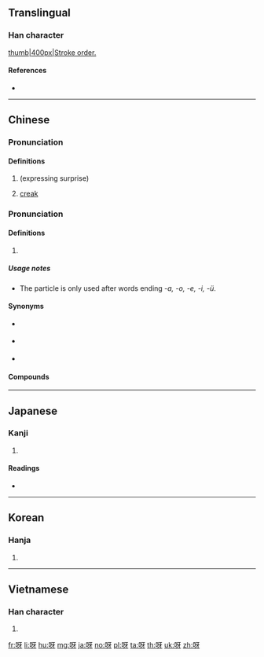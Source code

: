 ==Translingual==

===Han character===
[[image:呀-bw.png|thumb|400px|Stroke order.]]
{{Han char|rn=30|rad=口|as=04|sn=7|four=61040|canj=RMVH|ids=⿰口牙}}

====References====
* {{Han ref|kx=0180.080|dkj=03383|dj=0398.060|hdz=10587.120|uh=5440|ud=21568|bh=A772|bd=42866}}

----

==Chinese==
{{zh-forms}}

===Pronunciation===
{{zh-pron
|m=yā
|ma=y
|c=aa1
|mc=y
|oc=y
|cat=interj,n
}}

====Definitions====
{{zh-hanzi}}

# (expressing surprise)
#: {{zh-x|呀！下雨 了！|Ah! It's raining!}}
# {{lb|zh|onomatopoeia}} [[creak]]
#: {{zh-x|門 呀 的 一 聲 開 了。|The door opened with a creak.}}

===Pronunciation===
{{zh-pron
|m=ya
|c=aa3
|cat=part
}}

====Definitions====
{{zh-hanzi}}

# {{non-gloss definition|sentence-final particle}}
#: {{zh-x|他 是 誰{shéi} 呀？|Who is he?}}
#: {{zh-also|啊}}

=====Usage notes=====
* The particle is only used after words ending ''-a, -o, -e, -i, -ü''.

====Synonyms====
* {{zh-l|啊|tr=a}} {{q|after ''-ng, ci, zi, si, chi, zhi, shi''}}
* {{zh-l|哇|tr=wa}} {{q|after ''-u, -ao''}}
* {{zh-l|哪|tr=na}} {{q|after ''-n''}}

====Compounds====
{{zh-der|哎呀}}

{{zh-cat|Beginning}}

----

==Japanese==

===Kanji===
{{ja-kanji|grade=|rs=口04}}

# {{defn|lang=ja|sort=口04}}

====Readings====
* {{ja-readings|on=[[が]] (ga), [[か]] (ka)|kun=[[あ]] (a), [[あつ]] (atsu)}}

----

==Korean==

===Hanja===
{{ko-hanja|hangeul=하|mr=ha}}

# {{defn|lang=ko|sort=口04}}

----

==Vietnamese==

===Han character===
{{vi-hantu|[[nhá]], [[nha]]|rs=口04}}

# {{defn|lang=vi|sort=口04}}

[[fr:呀]]
[[li:呀]]
[[hu:呀]]
[[mg:呀]]
[[ja:呀]]
[[no:呀]]
[[pl:呀]]
[[ta:呀]]
[[th:呀]]
[[uk:呀]]
[[zh:呀]]